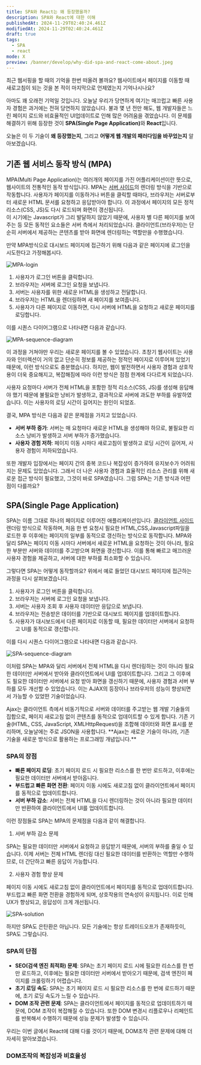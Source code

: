 ```yaml
---
title: SPA와 React는 왜 등장했을까?
description: SPA와 React에 대한 이해
publishedAt: 2024-11-29T02:40:24.461Z
modifiedAt: 2024-11-29T02:40:24.461Z
draft: true
tags:
  - SPA
  - react
mode: X
preview: /banner/develop/why-did-spa-and-react-come-about.jpeg
---
```


최근 웹서핑을 할 때의 기억을 한번 떠올려 볼까요? 웹사이트에서 페이지를 이동할 때 새로고침이 되는 것을 본 적이 마지막으로 언제였는지 기억나시나요?

아마도 꽤 오래전 기억일 것입니다. 오늘날 우리가 당연하게 여기는 매끄럽고 빠른 사용자 경험은 과거에는 전혀 당연하지 않았습니다.
 불과 몇 년 전만 해도, 웹 개발자들은 느린 페이지 로드와 비효율적인 UI업데이트로 인해 많은 어려움을 겪었습니다.
이 문제를 해결하기 위해 등장한 것이 <strong>SPA(Single Page Application)</strong>와 **React**입니다.

오늘은 이 두 기술이 **왜 등장했는지**, 그리고 **어떻게 웹 개발의 패러다임을 바꾸었는지** 알아보겠습니다.

## 기존 웹 서비스 동작 방식 (MPA)

MPA(Multi Page Application)는 여러개의 페이지를 가진 어플리케이션이란 뜻으로, 웹사이트의 전통적인 동작 방식입니다.
MPA는 [서버 사이드](https://en.wikipedia.org/wiki/Client%E2%80%93server_model#Server-side)의 렌더링 방식을 기반으로 작동합니다. 사용자가 페이지를 이동하거나 버튼을 클릭할 때마다, 브라우저는 서버로부터 새로운 HTML 문서를 요청하고
응답받아야 합니다. 이 과정에서 페이지의 모든 정적 리소스(CSS, JS)도 다시 로드되며 화면이 갱신됩니다. <br/>
이 시기에는 Javascript가 그리 발달하지 않았기 때문에, 사용자 별 다른 페이지를 보여주는 등 모든 동적인 요소들은 서버 측에서 처리되었습니다. 클라이언트(브라우저)는 단순히 서버에서 제공하는 콘텐츠를 받아 화면에 렌더링하는 역할만을 수행했습니다.

만약 MPA방식으로 대시보드 페이지에 접근하기 위해 다음과 같은 페이지에 로그인을 시도한다고 가정해봅시다.

![MPA-login](./MPA-login.png)

1. 사용자가 로그인 버튼을 클릭합니다.
2. 브라우저는 서버에 로그인 요청을 보냅니다.
3. 서버는 사용자를 위한 새로운 HTML을 생성하고 전달합니다.
4. 브라우저는 HTML을 렌더링하며 새 페이지를 보여줍니다.
5. 사용자가 다른 페이지로 이동하면, 다시 서버에 HTML을 요청하고 새로운 페이지를 로딩합니다.

이를 시퀀스 다이어그램으로 나타내면 다음과 같습니다.

![MPA-sequence-diagram](./MPA-sequence-diagram.png)

이 과정을 거쳐야만 우리는 새로운 페이지를 볼 수 있었습니다.
초창기 웹사이트는 사용자와 인터렉션이 거의 없고 단순히 정보를 제공하는 정적인 페이지로 이루어져 있었기 때문에, 이런 방식으로도 충분했습니다.
하지만, 웹이 발전하면서 사용자 경험과 상호작용이 더욱 중요해지고, 복잡해짐에 따라 이런 방식은 점점 한계에 다다르게 되었습니다.

사용자 요청마다 서버가 전체 HTML을 포함한 정적 리소스(CSS, JS)를 생성해 응답해야 했기 때문에 불필요한 낭비가 발생하고,
결과적으로 서버에 과도한 부하를 유발하였습니다. 이는 사용자의 로딩 시간이 길어지는 원인이 되었죠.

결국, MPA 방식은 다음과 같은 문제점을 가지고 있었습니다.

- **서버 부하 증가**: 서버는 매 요청마다 새로운 HTML을 생성해야 하므로, 불필요한 리소스 낭비가 발생하고 서버 부하가 증가했습니다.
- **사용자 경험 저하**: 페이지 이동 시마다 새로고침이 발생하고 로딩 시간이 길어져, 사용자 경험이 저하되었습니다.

또한 개발자 입장에서는 페이지 간의 중복 코드나 복잡성이 증가하여 유지보수가 어려워지는 문제도 있었습니다.
그래서 더 나은 사용자 경험과 효율적인 리소스 관리를 위해 새로운 접근 방식이 필요했고, 그것이 바로 SPA였습니다. 그럼 SPA는 기존 방식과 어떤 점이 다를까요?

## SPA(Single Page Application)

SPA는 이름 그대로 하나의 페이지로 이루어진 애플리케이션입니다. [클라이언트 사이드](https://en.wikipedia.org/wiki/Client%E2%80%93server_model#Client_side) 렌더링 방식으로 작동하며,
처음 한 번 요청시 필요한 HTML,CSS,Javascript파일을 로드한 후 이후에는 페이지의 일부를 동적으로 갱신하는 방식으로 동작합니다.
MPA와 달리 SPA는 페이지 이동 시마다 서버에서 새로운 HTML을 요청하는 것이 아니라, 필요한 부분만 서버와 데이터를 주고받으며 화면을 갱신합니다.
이를 통해 빠르고 매끄러운 사용자 경험을 제공하고, 서버에 대한 부하를 최소화할 수 있습니다.

그렇다면 SPA는 어떻게 동작할까요? 위에서 예로 들었던 대시보드 페이지에 접근하는 과정을 다시 살펴보겠습니다.

1. 사용자가 로그인 버튼을 클릭합니다.
2. 브라우저는 서버에 로그인 요청을 보냅니다.
3. 서버는 사용자 조회 후 사용자 데이터만 응답으로 보냅니다.
4. 브라우저는 전송받은 데이터를 기반으로 대시보드 페이지를 업데이트합니다.
5. 사용자가 대시보드에서 다른 페이지로 이동할 때, 필요한 데이터만 서버에서 요청하고 UI를 동적으로 갱신합니다.

이를 다시 시퀀스 다이어그램으로 나타내면 다음과 같습니다.

![SPA-sequence-diagram](./SPA-sequence-diagram.png)

이처럼 SPA는 MPA와 달리 서버에서 전체 HTML을 다시 렌더링하는 것이 아니라 필요한 데이터만 서버에서 받아와 클라이언트에서 UI를 업데이트합니다.
그리고 그 이후에도 필요한 데이터만 서버에서 요청 받아 화면을 갱신하기 때문에, 사용자 경험과 서버 부하를 모두 개선할 수 있었습니다.
이는 AJAX의 등장이나 브라우저의 성능이 향상되면서 가능할 수 있었떤 기술이었습니다.

<Callout type="info" reference="wikipedia" title="AJAX(Asynchronous JavaScript and XML)란?">
  Ajax는 클라이언트 측에서 비동기적으로 서버와 데이터를 주고받는 웹 개발 기술들의 집합으로, 페이지 새로고침 없이 콘텐츠를 동적으로 업데이트할 수 있게 합니다.
  기존 기술(HTML, CSS, JavaScript, XMLHttpRequest)을 조합해 데이터와 화면 표시를 분리하며, 오늘날에는 주로 JSON을 사용합니다.
  **Ajax는 새로운 기술이 아니라, 기존 기술을 새로운 방식으로 활용하는 프로그래밍 개념입니다.**
</Callout>

### SPA의 장점

- **빠른 페이지 로딩**: 초기 페이지 로드 시 필요한 리소스를 한 번만 로드하고, 이후에는 필요한 데이터만 서버에서 받아옵니다.
- **부드럽고 빠른 화면 전환**: 페이지 이동 시에도 새로고침 없이 클라이언트에서 페이지를 동적으로 업데이트합니다.
- **서버 부하 감소**: 서버는 전체 HTML을 다시 렌더링하는 것이 아니라 필요한 데이터만 반환하여 클라이언트에서 UI를 업데이트합니다.

이런 장점들로 SPA는 MPA의 문제점을 다음과 같이 해결합니다.

1. 서버 부하 감소 문제

SPA는 필요한 데이터만 서버에서 요청하고 응답받기 때문에, 서버의 부하를 줄일 수 있습니다.
이제 서버는 전체 HTML 렌더링 대신 필요한 데이터를 반환하는 역할만 수행하므로, 더 간단하고 빠른 응답이 가능합니다.

2. 사용자 경험 향상 문제

페이지 이동 시에도 새로고침 없이 클라이언트에서 페이지를 동적으로 업데이트합니다. 부드럽고 빠른 화면 전환을 경험하게 되며, 상호작용의 연속성이 유지됩니다.
이로 인해 UX가 향상되고, 응답성이 크게 개선됩니다.

![SPA-solution](./SPA-solution.png)

하지만 SPA도 은탄환은 아닙니다. 모든 기술에는 항상 트레이드오프가 존재하듯이, SPA도 그렇습니다.

### SPA의 단점

- **SEO(검색 엔진 최적화) 문제**: SPA는 초기 페이지 로드 시에 필요한 리소스를 한 번만 로드하고, 이후에는 필요한 데이터만 서버에서 받아오기 때문에, 검색 엔진이 페이지를 크롤링하기 어렵습니다.
- **초기 로딩 속도**: SPA는 초기 페이지 로드 시 필요한 리소스를 한 번에 로드하기 때문에, 초기 로딩 속도가 느릴 수 있습니다.
- **DOM 조작 관련 문제**: SPA는 클라이언트에서 페이지를 동적으로 업데이트하기 때문에, DOM 조작이 복잡해질 수 있습니다.
또한 DOM 변경시 리플로우나 리페인트를 반복해서 수행하기 때문에 성능 문제가 발생할 수 있습니다.

우리는 이번 글에서 React에 대해 다룰 것이기 때문에, DOM조작 관련 문제에 대해 더 자세히 알아보겠습니다.

### DOM조작의 복잡성과 비효율성

